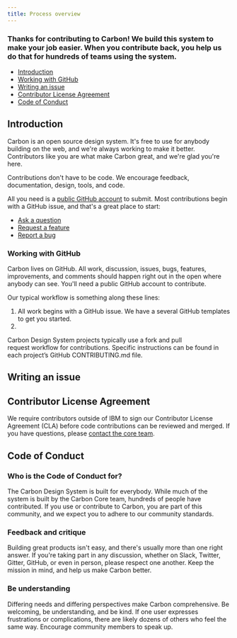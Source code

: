 ```yaml
---
title: Process overview
---
```


### Thanks for contributing to Carbon! We build this system to make your job easier. When you contribute back, you help us do that for hundreds of teams using the system.

<AnchorLinks>

- [Introduction](#introduction)
- [Working with GitHub](#working-with-GitHub)
- [Writing an issue](#writing-an-issue)
- [Contributor License Agreement](#contributor-License-Agreement)
- [Code of Conduct](#code-of-conduct)

</AnchorLinks>

## Introduction

Carbon is an open source design system. It's free to use for anybody building on the web, and we're always working to make it better. Contributors like you are what make Carbon great, and we're glad you're here.

Contributions don't have to be code. We encourage feedback, documentation, design, tools, and code.

All you need is a [public GitHub account](https://github.com/join) to submit. Most contributions begin with a GitHub issue, and that's a great place to start:

* [Ask a question](https://github.com/carbon-design-system/carbon/issues/new?assignees=&labels=type%3A+question+%3Aquestion%3A&template=question.md&title=)
* [Request a feature](https://github.com/carbon-design-system/carbon/issues/new?assignees=&labels=type%3A+enhancement+%F0%9F%92%A1&template=feature-request-or-enhancement.md&title=)
* [Report a bug](https://github.com/carbon-design-system/carbon/issues/new?assignees=&labels=type%3A+bug+%F0%9F%90%9B&template=bug-report.md&title=)


### Working with GitHub

Carbon lives on GitHub. All work, discussion, issues, bugs, features, improvements, and comments should happen right out in the open where anybody can see. You'll need a public GitHub account to contribute.

Our typical workflow is something along these lines:

1. All work begins with a GitHub issue. We have a several GitHub templates to get you started.
2. 

Carbon Design System projects typically use a fork and pull request workflow for contributions. Specific instructions can be found in each project’s GitHub CONTRIBUTING.md file. 

## Writing an issue

## Contributor License Agreement

We require contributors outside of IBM to sign our Contributor License Agreement (CLA) before code contributions can be reviewed and merged. If you have questions, please [contact the core team](https://www.carbondesignsystem.com/help/support#email).

## Code of Conduct

### Who is the Code of Conduct for?

The Carbon Design System is built for everybody. While much of the system is built by the Carbon Core team, hundreds of people have contributed. If you use or contribute to Carbon, you are part of this community, and we expect you to adhere to our community standards.

### Feedback and critique

Building great products isn't easy, and there's usually more than one right answer. If you're taking part in any discussion, whether on Slack, Twitter, Gitter, GitHub, or even in person, please respect one another. Keep the mission in mind, and help us make Carbon better.

### Be understanding

Differing needs and differing perspectives make Carbon comprehensive. Be welcoming, be understanding, and be kind. If one user expresses frustrations or complications, there are likely dozens of others who feel the same way. Encourage community members to speak up.
